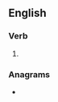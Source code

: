 ==English==

===Verb===
{{head|en|verb form}}

# {{present participle of|cache|lang=en|nocat=1}}

===Anagrams===
* {{anagrams|en|a=accghin|chacing}}